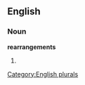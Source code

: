 
==English==

===Noun===
'''rearrangements'''

# {{plural of|[[rearrangement]]}}

[[Category:English plurals]]